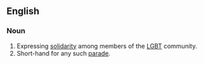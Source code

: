 {{wikipedia}}
==English==
===Noun===
{{en-noun|-}}

#Expressing [[solidarity]] among members of the [[LGBT]] community.
#Short-hand for any such [[parade]].